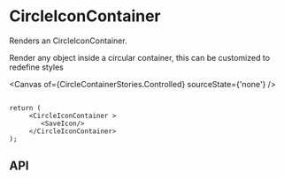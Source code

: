 
<Meta of={CircleContainerStories} />

# CircleIconContainer
Renders an CircleIconContainer.

Render any object inside a circular container, this can be customized to redefine styles

<Canvas of={CircleContainerStories.Controlled} sourceState={'none'} />

```tsx

return (
     <CircleIconContainer >
        <SaveIcon/>
     </CircleIconContainer>
);
```

## API

<ArgTypes of={CircleContainerStories} />

